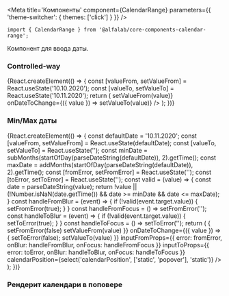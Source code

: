 



<Meta
    title='Компоненты'
    component={CalendarRange}
    parameters={{ 'theme-switcher': { themes: ['click'] } }}
/>

<!-- Canvas -->

<Story name='CalendarRange'>
    <CalendarRange />
</Story>

<!-- Docs -->

<ComponentHeader
    name='CalendarRange'
    version={version}
    package='@alfalab/core-components-calendar-range'
    stage={1}
    design='https://www.figma.com/file/hqSP3L6qu8UcL3sf18Su1M/Web-Components?node-id=13931%3A20767'
/>

```tsx
import { CalendarRange } from '@alfalab/core-components-calendar-range';
```

Компонент для ввода даты.

<Props of={CalendarRange} />


### Controlled-way

<Preview>
    {React.createElement(() => {
        const [valueFrom, setValueFrom] = React.useState('10.10.2020');
        const [valueTo, setValueTo] = React.useState('10.11.2020');
        return (
            <CalendarRange
                valueFrom={valueFrom}
                valueTo={valueTo}
                onDateFromChange={({ value }) => setValueFrom(value)}
                onDateToChange={({ value }) => setValueTo(value)}
            />
        );
    })}
</Preview>

### Min/Max даты

<Preview>
    {React.createElement(() => {
        const defaultDate = '10.11.2020';
        const [valueFrom, setValueFrom] = React.useState(defaultDate);
        const [valueTo, setValueTo] = React.useState('');
        const minDate = subMonths(startOfDay(parseDateString(defaultDate)), 2).getTime();
        const maxDate = addMonths(startOfDay(parseDateString(defaultDate)), 2).getTime();
        const [fromError, setFromError] = React.useState('');
        const [toError, setToError] = React.useState('');
        const valid = (value) => {
            const date = parseDateString(value);
            return !value || (!Number.isNaN(date.getTime()) && date >= minDate && date <= maxDate);
        }
        const handleFromBlur = (event) => {
            if (!valid(event.target.value)) {
                setFromError(true);
            }
        }
        const handleFromFocus = () => setFromError('');
        const handleToBlur = (event) => {
            if (!valid(event.target.value)) {
                setToError(true);
            }
        }
        const handleToFocus = () => setToError('');
        return (
            <CalendarRange
                minDate={minDate}
                maxDate={maxDate}
                valueFrom={valueFrom}
                valueTo={valueTo}
                onDateFromChange={({ value }) => {
                    setFromError(false)
                    setValueFrom(value)
                }}
                onDateToChange={({ value }) => {
                    setToError(false);
                    setValueTo(value)
                }}
                inputFromProps={{
                    error: fromError,
                    onBlur: handleFromBlur,
                    onFocus: handleFromFocus
                }}
                inputToProps={{
                    error: toError,
                    onBlur: handleToBlur,
                    onFocus: handleToFocus
                }}
                calendarPosition={select('calendarPosition', ['static', 'popover'], 'static')}
            />
        );
    })}
</Preview>

### Рендерит календари в поповере

<Preview>
    <CalendarRange calendarPosition='popover'/>
</Preview>
